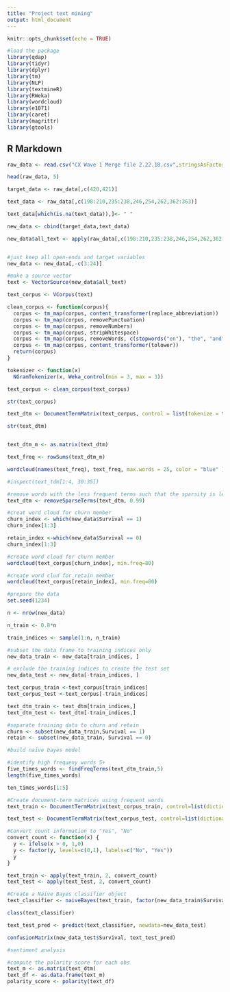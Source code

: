 ```yaml
---
title: "Project text mining"
output: html_document
---
```


```r
knitr::opts_chunk$set(echo = TRUE)
```



```r
#load the package
library(qdap)
library(tidyr)
library(dplyr)
library(tm)
library(NLP)
library(textmineR)
library(RWeka)
library(wordcloud)
library(e1071)
library(caret)
library(magrittr)
library(gtools)
```

## R Markdown

```r
raw_data <- read.csv("CX Wave 1 Merge file 2.22.18.csv",stringsAsFactors = FALSE,na.strings=c("",NA, " "))

head(raw_data, 5)

target_data <- raw_data[,c(420,421)]

text_data <- raw_data[,c(198:210,235:238,246,254,262,362:363)]

text_data[which(is.na(text_data)),]<- " "

new_data <- cbind(target_data,text_data)

new_data$all_text <- apply(raw_data[,c(198:210,235:238,246,254,262,362:363)], 1, paste, collapse = ",")


#just keep all open-ends and target variables
new_data <- new_data[,-c(3:24)]

#make a source vector
text <- VectorSource(new_data$all_text)

text_corpus <- VCorpus(text)

clean_corpus <- function(corpus){
  corpus <- tm_map(corpus, content_transformer(replace_abbreviation))
  corpus <- tm_map(corpus, removePunctuation)
  corpus <- tm_map(corpus, removeNumbers)
  corpus <- tm_map(corpus, stripWhitespace)
  corpus <- tm_map(corpus, removeWords, c(stopwords("en"), "the", "and","i", "Planet","Fitness","NA","gym"))
  corpus <- tm_map(corpus, content_transformer(tolower))
  return(corpus)
}

tokenizer <- function(x) 
  NGramTokenizer(x, Weka_control(min = 3, max = 3))

text_corpus <- clean_corpus(text_corpus)

str(text_corpus)

text_dtm <- DocumentTermMatrix(text_corpus, control = list(tokenize = tokenizer))

str(text_dtm)


text_dtm_m <- as.matrix(text_dtm)

text_freq <- rowSums(text_dtm_m)

wordcloud(names(text_freq), text_freq, max.words = 25, color = "blue" )

#inspect(text_tdm[1:4, 30:35])

#remove words with the less frequent terms such that the sparsity is less than 0.95
text_dtm <- removeSparseTerms(text_dtm, 0.99)

#creat word cloud for churn member
churn_index <- which(new_data$Survival == 1)
churn_index[1:3]

retain_index <-which(new_data$Survival == 0)
churn_index[1:3]

#create word cloud for churn member
wordcloud(text_corpus[churn_index], min.freq=80)

#create word clud for retain member
wordcloud(text_corpus[retain_index], min.freq=80)

#prepare the data
set.seed(1234)

n <- nrow(new_data)

n_train <- 0.8*n

train_indices <- sample(1:n, n_train)

#subset the data frame to training indices only
new_data_train <- new_data[train_indices, ]

# exclude the training indices to create the test set
new_data_test <- new_data[-train_indices, ]

text_corpus_train <-text_corpus[train_indices]
text_corpus_test <-text_corpus[-train_indices]

text_dtm_train <- text_dtm[train_indices,]
text_dtm_test <- text_dtm[-train_indices,]

#separate training data to churn and retain
churn <- subset(new_data_train,Survival == 1)
retain <- subset(new_data_train, Survival == 0)

#build naive bayes model

#identify high frequeny words 5+
five_times_words <- findFreqTerms(text_dtm_train,5)
length(five_times_words)

ten_times_words[1:5]

#Create document-term matrices using frequent words
text_train <- DocumentTermMatrix(text_corpus_train, control=list(dictionary = five_times_words))

text_test <- DocumentTermMatrix(text_corpus_test, control=list(dictionary = five_times_words))

#Convert count information to "Yes", "No"
convert_count <- function(x) {
  y <- ifelse(x > 0, 1,0)
  y <- factor(y, levels=c(0,1), labels=c("No", "Yes"))
  y
}

text_train <- apply(text_train, 2, convert_count)
text_test <- apply(text_test, 2, convert_count)

#Create a Naive Bayes classifier object
text_classifier <- naiveBayes(text_train, factor(new_data_train$Survival))

class(text_classifier)

text_test_pred <- predict(text_classifier, newdata=new_data_test)

confusionMatrix(new_data_test$Survival, text_test_pred)


```
```r
#sentiment analysis

#compute the polarity score for each obs
text_m <- as.matrix(text_dtm)
text_df <- as.data.frame(text_m)
polarity_score <- polarity(text_df)


```

